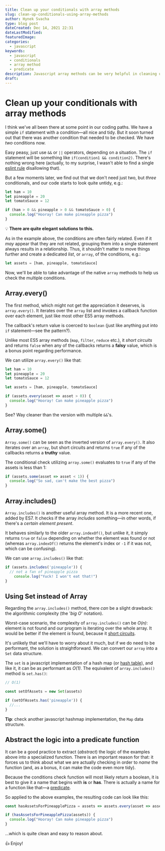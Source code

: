 ```yaml
---
title: Clean up your conditionals with array methods
slug: clean-up-conditionals-using-array-methods
author: Hynek Svacha
type: blog post
dateCreated: Dec 14, 2021 22:31
dateLastModified:
featuredImage:
categories:
  - javascript
keywords:
  - javascript
  - conditionals
  - array method
  - predicate
description: Javascript array methods can be very helpful in cleaning up conditional statements. They can also be abstracted into specialized "predicate" functions.
draft:
---
```


# Clean up your conditionals with array methods

I think we've all been there at some point in our coding paths. We have a simple `if` statement with a condition—all nice and tidy. But it soon turned out that there was another condition that needed to be checked. We have _two_ conditions now.

Easy peasy, just use `&&` or `||` operators, depending on a situation. The `if` statement will be something like `if(condition1 && condition2)`. There's nothing wrong here (actually, to my surprise, I wasn't able to find a single [eslint rule](https://eslint.org/docs/rules/) disallowing that).

But a few moments later, we find out that we don't need just two, but _three_ conditionals, and our code starts to look quite untidy, e.g.:

```js
let ham = 10
let pineapple = 20
let tomatoSauce = 12

if (ham > 0 && pineapple > 0 && tomatoSauce > 0) {
  console.log("Hooray! Can make pineapple pizza")
}
```

💡 **There are quite elegant solutions to this.**

As in the example above, the conditions are often fairly related. Even if it _may_ appear that they are not related, grouping them into a single statement always results in a relationship. Thus, it shouldn't matter to move things further and create a dedicated _list_, or `array`, of the conditions, e.g.:

```js
let assets = [ham, pineapple, tomatoSauce]
```

Now, we'll be able to take advantage of the native `array` methods to help us check the multiple conditions.

## Array.every()

The first method, which might not get the appreciation it deserves, is `array.every()`. It iterates over the `array` list and invokes a callback function over each element, just like most other ES5 array methods.

The callback's return value is coerced to `boolean` (just like anything put into `if` statement—see the pattern?).

Unlike most ES5 array methods (`map`, `filter`, `reduce` etc.), it _short circuits_ and returns `false` when any of the callbacks returns a **falsy** value, which is a bonus point regarding performance.

We can utilize `array.every()` like that:

```js
let ham = 10
let pineapple = 20
let tomatoSauce = 12

let assets = [ham, pineapple, tomatoSauce]

if (assets.every(asset => asset > 0)) {
  console.log("Hooray! Can make pineapple pizza")
}
```

See? Way cleaner than the version with multiple `&&`'s.

## Array.some()

`Array.some()` can be seen as the inverted version of `array.every()`. It also iterates over an `array`, but short circuits and returns `true` if any of the callbacks returns a **truthy** value.

The conditional check utilizing `array.some()` evaluates to `true` if any of the assets is less than 1:

```js
if (assets.some(asset => asset < 1)) {
  console.log("So sad, can't make the best pizza")
}
```

## Array.includes()

`Array.includes()` is another useful array method. It is a more recent one, added by ES7. It checks if the array _includes_ something—in other words, if there's a _certain element present_.

It behaves similarly to the older `array.indexOf()`, but unlike it, it simply returns `true` or `false` depending on whether the element was found or not (whereas `array.indexOf()` returns the element's index or `-1` if it was not, which can be confusing).

We can use `array.includes()` like that:

```js
if (assets.includes('pineapple')) {
  // not a fan of pineapple pizza
	console.log("Yuck! I won't eat that!")
}
```

## Using Set instead of Array

Regarding the `array.includes()` method, there _can_ be a slight drawback: the algorithmic complexity (the '_big O_' notation).

Worst-case scenario, the complexity of `array.includes()` can be _O(n)_: element is not found and our program is iterating over the whole array. It would be better if the element _is_ found, because it [short circuits](https://tc39.es/ecma262/multipage/indexed-collections.html#sec-array.prototype.includes). 

It's unlikely that we'll have to worry about it much, but if we do need to be performant, the solution is straightforward. We can convert our `array` into a `Set` data structure.

The `set` is a javascript implementation of a hash map (or [hash table](https://www.youtube.com/watch?v=MfhjkfocRR0)), and like it, it can be as performant as _O(1)_. The equivalent of `array.includes()` method is `set.has()`:

```js
// O(1)

const setOfAssets = new Set(assets)

if (setOfAssets.has('pineapple')) {
  //...
}
```

**Tip**: check another javascript hashmap implementation, the `Map` data structure.

## Abstract the logic into a predicate function

It can be a good practice to extract (_abstract_) the logic of the examples above into a specialized function. There is an important reason for that: it forces us to think about what we are actually checking in order to _name_ the function (and, as a bonus, it can make the code even more tidy).

Because the conditions check function will most likely return a boolean, it is best to give it a name that begins with **is** or **has**. There is actually a name for a function like that—a [predicate](https://stackoverflow.com/questions/3230944/what-does-predicate-mean-in-the-context-of-computer-science?noredirect=1&lq=1).

So applied to the above examples, the resulting code can look like this:

```js
const hasAssetsForPineapplePizza = assets => assets.every(asset => asset > 0)

if (hasAssetsForPineapplePizza(assets)) {
  console.log("Hooray! Can make pineapple pizza")
}
```

…which is quite clean and easy to reason about.

👍 Enjoy!